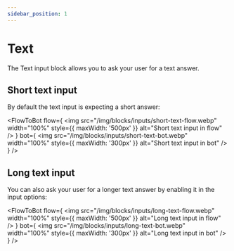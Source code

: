 ```yaml
---
sidebar_position: 1
---
```



# Text

The Text input block allows you to ask your user for a text answer.

## Short text input

By default the text input is expecting a short answer:

<FlowToBot
  flow={
    <img
      src="/img/blocks/inputs/short-text-flow.webp"
      width="100%"
      style={{ maxWidth: '500px' }}
      alt="Short text input in flow"
    />
  }
  bot={
    <img
      src="/img/blocks/inputs/short-text-bot.webp"
      width="100%"
      style={{ maxWidth: '300px' }}
      alt="Short text input in bot"
    />
  }
/>

## Long text input

You can also ask your user for a longer text answer by enabling it in the input options:

<FlowToBot
  flow={
    <img
      src="/img/blocks/inputs/long-text-flow.webp"
      width="100%"
      style={{ maxWidth: '500px' }}
      alt="Long text input in flow"
    />
  }
  bot={
    <img
      src="/img/blocks/inputs/long-text-bot.webp"
      width="100%"
      style={{ maxWidth: '300px' }}
      alt="Long text input in bot"
    />
  }
/>
